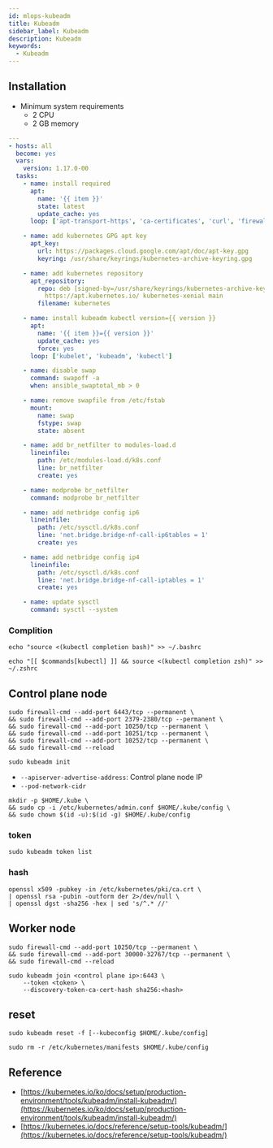 ```yaml
---
id: mlops-kubeadm
title: Kubeadm
sidebar_label: Kubeadm
description: Kubeadm
keywords:
  - Kubeadm
---
```


## Installation

- Minimum system requirements
  - 2 CPU
  - 2 GB memory

```yaml title="kubeadm-installation.yaml" {5}
---
- hosts: all
  become: yes
  vars:
    version: 1.17.0-00
  tasks:
    - name: install required
      apt:
        name: '{{ item }}'
        state: latest
        update_cache: yes
      loop: ['apt-transport-https', 'ca-certificates', 'curl', 'firewalld']

    - name: add kubernetes GPG apt key
      apt_key:
        url: https://packages.cloud.google.com/apt/doc/apt-key.gpg
        keyring: /usr/share/keyrings/kubernetes-archive-keyring.gpg

    - name: add kubernetes repository
      apt_repository:
        repo: deb [signed-by=/usr/share/keyrings/kubernetes-archive-keyring.gpg]
          https://apt.kubernetes.io/ kubernetes-xenial main
        filename: kubernetes

    - name: install kubeadm kubectl version={{ version }}
      apt:
        name: '{{ item }}={{ version }}'
        update_cache: yes
        force: yes
      loop: ['kubelet', 'kubeadm', 'kubectl']

    - name: disable swap
      command: swapoff -a
      when: ansible_swaptotal_mb > 0

    - name: remove swapfile from /etc/fstab
      mount:
        name: swap
        fstype: swap
        state: absent

    - name: add br_netfilter to modules-load.d
      lineinfile:
        path: /etc/modules-load.d/k8s.conf
        line: br_netfilter
        create: yes

    - name: modprobe br_netfilter
      command: modprobe br_netfilter

    - name: add netbridge config ip6
      lineinfile:
        path: /etc/sysctl.d/k8s.conf
        line: 'net.bridge.bridge-nf-call-ip6tables = 1'
        create: yes

    - name: add netbridge config ip4
      lineinfile:
        path: /etc/sysctl.d/k8s.conf
        line: 'net.bridge.bridge-nf-call-iptables = 1'
        create: yes

    - name: update sysctl
      command: sysctl --system
```

### Complition

```shell
echo "source <(kubectl completion bash)" >> ~/.bashrc
```

```shell
echo "[[ $commands[kubectl] ]] && source <(kubectl completion zsh)" >> ~/.zshrc
```

## Control plane node

```shell
sudo firewall-cmd --add-port 6443/tcp --permanent \
&& sudo firewall-cmd --add-port 2379-2380/tcp --permanent \
&& sudo firewall-cmd --add-port 10250/tcp --permanent \
&& sudo firewall-cmd --add-port 10251/tcp --permanent \
&& sudo firewall-cmd --add-port 10252/tcp --permanent \
&& sudo firewall-cmd --reload
```

```shell
sudo kubeadm init
```

- `--apiserver-advertise-address`: Control plane node IP
- `--pod-network-cidr`

```shell
mkdir -p $HOME/.kube \
&& sudo cp -i /etc/kubernetes/admin.conf $HOME/.kube/config \
&& sudo chown $(id -u):$(id -g) $HOME/.kube/config
```

### token

```shell
sudo kubeadm token list
```

### hash

```shell
openssl x509 -pubkey -in /etc/kubernetes/pki/ca.crt \
| openssl rsa -pubin -outform der 2>/dev/null \
| openssl dgst -sha256 -hex | sed 's/^.* //'
```

## Worker node

```shell
sudo firewall-cmd --add-port 10250/tcp --permanent \
&& sudo firewall-cmd --add-port 30000-32767/tcp --permanent \
&& sudo firewall-cmd --reload
```

```shell
sudo kubeadm join <control plane ip>:6443 \
    --token <token> \
    --discovery-token-ca-cert-hash sha256:<hash>
```

## reset

```shell
sudo kubeadm reset -f [--kubeconfig $HOME/.kube/config]
```

```shell
sudo rm -r /etc/kubernetes/manifests $HOME/.kube/config
```

## Reference

- [https://kubernetes.io/ko/docs/setup/production-environment/tools/kubeadm/install-kubeadm/](https://kubernetes.io/ko/docs/setup/production-environment/tools/kubeadm/install-kubeadm/)
- [https://kubernetes.io/docs/reference/setup-tools/kubeadm/](https://kubernetes.io/docs/reference/setup-tools/kubeadm/)
